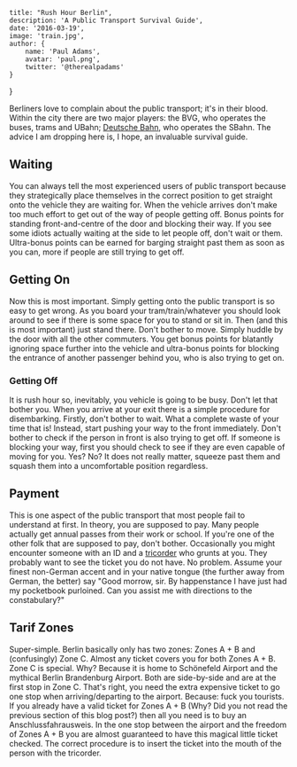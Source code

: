
    title: "Rush Hour Berlin",
    description: 'A Public Transport Survival Guide',
    date: '2016-03-19',
    image: 'train.jpg',
    author: {
        name: 'Paul Adams',
        avatar: 'paul.png',
        twitter: '@therealpadams'
    }
}


Berliners love to complain about the public transport; it's in their
blood. Within the city there are two major players: the BVG, who
operates the buses, trams and UBahn; [Deutsche
Bahn](http://www.s-bahn-berlin.de/en), who operates the SBahn. The
advice I am dropping here is, I hope, an invaluable survival guide.

## Waiting

You can always tell the most experienced users of public transport
because they strategically place themselves in the correct position to
get straight onto the vehicle they are waiting for. When the vehicle
arrives don't make too much effort to get out of the way of people
getting off. Bonus points for standing front-and-centre of the door
and blocking their way. If you see some idiots actually waiting at the
side to let people off, don't wait or them. Ultra-bonus points can be
earned for barging straight past them as soon as you can, more if
people are still trying to get off.

## Getting On

Now this is most important. Simply getting onto the public transport
is so easy to get wrong. As you board your tram/train/whatever you
should look around to see if there is some space for you to stand or
sit in. Then (and this is most important) just stand there. Don't
bother to move. Simply huddle by the door with all the other
commuters. You get bonus points for blatantly ignoring space further
into the vehicle and ultra-bonus points for blocking the entrance of
another passenger behind you, who is also trying to get on.

### Getting Off

It is rush hour so, inevitably, you vehicle is going to be busy. Don't
let that bother you. When you arrive at your exit there is a simple
procedure for disembarking. Firstly, don't bother to wait. What a
complete waste of your time that is! Instead, start pushing your way
to the front immediately. Don't bother to check if the person in front
is also trying to get off. If someone is blocking your way, first you
should check to see if they are even capable of moving for you. Yes?
No? It does not really matter, squeeze past them and squash them into
a uncomfortable position regardless.

## Payment

This is one aspect of the public transport that most people fail to
understand at first. In theory, you are supposed to pay. Many people
actually get annual passes from their work or school. If you're one of
the other folk that are supposed to pay, don't bother. Occasionally
you might encounter someone with an ID and a
[tricorder](https://en.wikipedia.org/wiki/Tricorder) who grunts at
you. They probably want to see the ticket you do not have. No
problem. Assume your finest non-German accent and in your native
tongue (the further away from German, the better) say "Good morrow,
sir. By happenstance I have just had my pocketbook purloined. Can you
assist me with directions to the constabulary?"

## Tarif Zones

Super-simple. Berlin basically only has two zones: Zones A + B and
(confusingly) Zone C. Almost any ticket covers you for both Zones A +
B. Zone C is special. Why? Because it is home to Schönefeld Airport
and the mythical Berlin Brandenburg Airport. Both are side-by-side and
are at the first stop in Zone C. That's right, you need the extra
expensive ticket to go one stop when arriving/departing to the
airport. Because: fuck you tourists. If you already have a valid
ticket for Zones A + B (Why? Did you not read the previous section of
this blog post?) then all you need is to buy an
Anschlussfahrausweis. In the one stop between the airport and the
freedom of Zones A + B you are almost guaranteed to have this magical
little ticket checked. The correct procedure is to insert the ticket
into the mouth of the person with the tricorder.